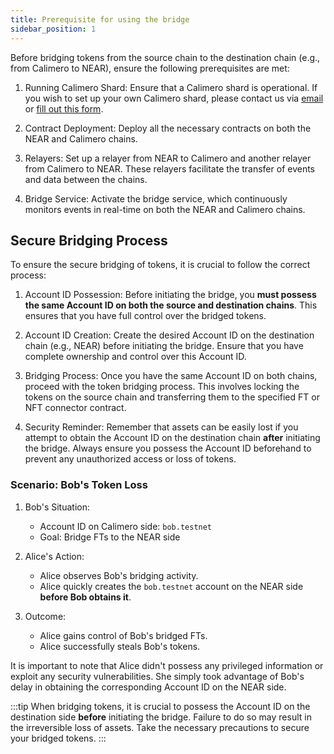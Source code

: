 ```yaml
---
title: Prerequisite for using the bridge
sidebar_position: 1
---
```



Before bridging tokens from the source chain to the destination chain (e.g., from Calimero to NEAR), ensure the following prerequisites are met:

1. Running Calimero Shard: Ensure that a Calimero shard is operational. If you wish to set up your own Calimero shard, please contact us via [email](mailto:info@calimero.network) or [fill out this form](https://www.calimero.network/contact).

2. Contract Deployment: Deploy all the necessary contracts on both the NEAR and Calimero chains.

3. Relayers: Set up a relayer from NEAR to Calimero and another relayer from Calimero to NEAR. These relayers facilitate the transfer of events and data between the chains.

4. Bridge Service: Activate the bridge service, which continuously monitors events in real-time on both the NEAR and Calimero chains.

## Secure Bridging Process

To ensure the secure bridging of tokens, it is crucial to follow the correct process:

1. Account ID Possession: Before initiating the bridge, you **must possess the same Account ID on both the source and destination chains**. This ensures that you have full control over the bridged tokens.

2. Account ID Creation: Create the desired Account ID on the destination chain (e.g., NEAR) before initiating the bridge. Ensure that you have complete ownership and control over this Account ID.

3. Bridging Process: Once you have the same Account ID on both chains, proceed with the token bridging process. This involves locking the tokens on the source chain and transferring them to the specified FT or NFT connector contract.

4. Security Reminder: Remember that assets can be easily lost if you attempt to obtain the Account ID on the destination chain **after** initiating the bridge. Always ensure you possess the Account ID beforehand to prevent any unauthorized access or loss of tokens.


### Scenario: Bob's Token Loss

1. Bob's Situation:
   - Account ID on Calimero side: `bob.testnet`
   - Goal: Bridge FTs to the NEAR side

2. Alice's Action:
   - Alice observes Bob's bridging activity.
   - Alice quickly creates the `bob.testnet` account on the NEAR side **before Bob obtains it**.

3. Outcome:
   - Alice gains control of Bob's bridged FTs.
   - Alice successfully steals Bob's tokens.

It is important to note that Alice didn't possess any privileged information or exploit any security vulnerabilities. She simply took advantage of Bob's delay in obtaining the corresponding Account ID on the NEAR side.


:::tip
When bridging tokens, it is crucial to possess the Account ID on the destination side **before** initiating the bridge. Failure to do so may result in the irreversible loss of assets. Take the necessary precautions to secure your bridged tokens.
:::
















